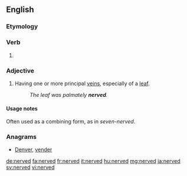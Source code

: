 ==English==

===Etymology===
{{suffix|nerve|ed|lang=en}}

===Verb===
{{head|en}}
# {{en-past of|nerve}}

===Adjective===
{{en-adj}}
# {{context|botany|lang=en}} Having one or more principal [[veins]], especially of a [[leaf]].
#: ''The leaf was palmately '''nerved'''.''

====Usage notes====
Often used as a combining form, as in ''seven-nerved''.

===Anagrams===
* [[Denver#English|Denver]], [[vender#English|vender]]

[[de:nerved]]
[[fa:nerved]]
[[fr:nerved]]
[[it:nerved]]
[[hu:nerved]]
[[mg:nerved]]
[[ja:nerved]]
[[sv:nerved]]
[[vi:nerved]]